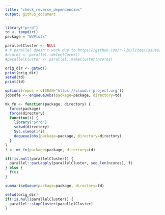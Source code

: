 ```yaml
---
title: "check_reverse_dependencies"
output: github_document
---
```


```r
library("prrd")
td <- tempdir()
package = "WVPlots"

parallelCluster <- NULL
# # parallel doesn't work due to https://github.com/r-lib/liteq/issues/22
#ncores <- parallel::detectCores()
#parallelCluster <- parallel::makeCluster(ncores)

orig_dir <- getwd()
print(orig_dir)
setwd(td)
print(td)

options(repos = c(CRAN="https://cloud.r-project.org"))
jobsdfe <- enqueueJobs(package=package, directory=td)

mk_fn <- function(package, directory) {
  force(package)
  force(directory)
  function(i) {
    library("prrd")
    setwd(directory)
    Sys.sleep(1*i)
    dequeueJobs(package=package, directory=directory)
  }
}
f <- mk_fn(package=package, directory=td)

if(!is.null(parallelCluster)) {
  parallel::parLapply(parallelCluster, seq_len(ncores), f)
} else {
  f(0)
}

summariseQueue(package=package, directory=td)

setwd(orig_dir)
if(!is.null(parallelCluster)) {
  parallel::stopCluster(parallelCluster)
}

```


